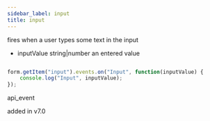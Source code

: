 ```yaml
---
sidebar_label: input
title: input
---
```



          


<Short>
 fires when a user types some text in the input
 


</Short>



- inputValue        string|number  an entered value


~~~js

form.getItem("input").events.on("Input", function(inputValue) {
    console.log("Input", inputValue);
});


~~~
 api_event

<Descr>




</Descr>


 added in v7.0

